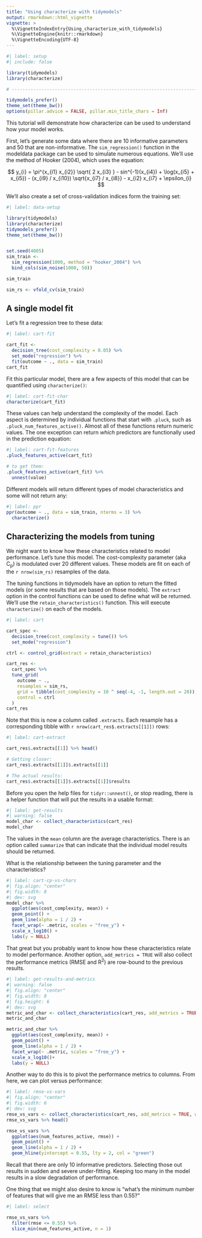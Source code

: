 ```yaml
---
title: "Using characterize with tidymodels"
output: rmarkdown::html_vignette
vignette: >
  %\VignetteIndexEntry{Using_characterize_with_tidymodels}
  %\VignetteEngine{knitr::rmarkdown}
  %\VignetteEncoding{UTF-8}
---
```


```r
#| label: setup
#| include: false

library(tidymodels)
library(characterize)

# ------------------------------------------------------------------------------

tidymodels_prefer()
theme_set(theme_bw())
options(pillar.advice = FALSE, pillar.min_title_chars = Inf)
```


This tutorial will demonstrate how characterize can be used to understand how your model works. 

First, let's generate some data where there are 10 informative parameters and 50 that are non-informative. The `sim_regression()` function in the modeldata package can be used to simulate numerous equations. We'll use the method of Hooker (2004), which uses the equation: 


$$
y_{i} = \pi^{x_{i1} x_{i2}} \sqrt{ 2 x_{i3} } -
  sin^{-1}(x_{i4}) + \log(x_{i5}  + x_{i5}) -
  (x_{i9} / x_{i10}) \sqrt{x_{i7} / x_{i8}} -
  x_{i2} x_{i7} + \epsilon_{i}
$$

We'll also create a set of cross-validation indices form the training set: 

```r
#| label: data-setup

library(tidymodels)
library(characterize)
tidymodels_prefer()
theme_set(theme_bw())


set.seed(4005)
sim_train <- 
  sim_regression(1000, method = "hooker_2004") %>% 
  bind_cols(sim_noise(1000, 50))

sim_train

sim_rs <- vfold_cv(sim_train)
```

## A single model fit

Let's fit a regression tree to these data: 

```r
#| label: cart-fit

cart_fit <- 
  decision_tree(cost_complexity = 0.05) %>% 
  set_mode("regression") %>% 
  fit(outcome ~ ., data = sim_train)
cart_fit
```

Fit this particular model, there are a few aspects of this model that can be quantified using `characterize()`: 


```r
#| label: cart-fit-char
characterize(cart_fit)
```

These values can help understand the complexity of the model. Each aspect is determined by individual functions that start with `.pluck`, such as `.pluck_num_features_active()`. Almost all of these functions return numeric values. The one exception can return _which_ predictors are functionally used in the prediction equation:


```r
#| label: cart-fit-features
.pluck_features_active(cart_fit)

# to get them: 
.pluck_features_active(cart_fit) %>% 
  unnest(value)
```

Different models will return different types of model characteristics and some will not return any: 

```r
#| label: ppr
ppr(outcome ~ ., data = sim_train, nterms = 3) %>% 
  characterize()
```



## Characterizing the models from tuning

We night want to know how these characteristics related to model performance. Let's tune this model. The cost-complexity parameter (aka C<sub>p</sub>) is modulated over 20 different values. These models are fit on each of the `r nrow(sim_rs)` resamples of the data. 

The tuning functions in tidymodels have an option to return the fitted models (or some results that are based on those models). The `extract` option in the control functions can be used to define what will be returned. We'll use the `retain_characteristics()` function. This will execute `characterize()` on each of the models. 


```r
#| label: cart

cart_spec <- 
  decision_tree(cost_complexity = tune()) %>% 
  set_mode("regression")

ctrl <- control_grid(extract = retain_characteristics)

cart_res <-
  cart_spec %>%
  tune_grid(
    outcome ~ .,
    resamples = sim_rs,
    grid = tibble(cost_complexity = 10 ^ seq(-4, -1, length.out = 20)),
    control = ctrl
  )
cart_res
```

Note that this is now a column called `.extracts`. Each resample has a corresponding tibble with `r nrow(cart_res$.extracts[[1]])` rows: 


```r
#| label: cart-extract

cart_res$.extracts[[1]] %>% head()

# Getting closer:
cart_res$.extracts[[1]]$.extracts[[1]]

# The actual results: 
cart_res$.extracts[[1]]$.extracts[[1]]$results
```

Before you open the help files for `tidyr::unnest()`, or stop reading, there is a helper function that will put the results in a usable format: 

```r
#| label: get-results
#| warning: false
model_char <- collect_characteristics(cart_res)
model_char
```

The values in the `mean` column are the average characteristics. There is an option called `summarize` that can indicate that the individual model results should be returned. 

What is the relationship between the tuning parameter and the characteristics? 

```r
#| label: cart-cp-vs-chars
#| fig.align: "center"
#| fig.width: 8
#| dev: svg
model_char %>% 
  ggplot(aes(cost_complexity, mean)) + 
  geom_point() + 
  geom_line(alpha = 1 / 2) + 
  facet_wrap(~ .metric, scales = "free_y") + 
  scale_x_log10() +
  labs(y = NULL)
```

That great but you probably want to know how these characteristics relate to model performance. Another option, `add_metrics = TRUE` will also collect the performance metrics (RMSE and R<sup>2</sup>) are row-bound to the previous results. 

```r
#| label: get-results-and-metrics
#| warning: false
#| fig.align: "center"
#| fig.width: 8
#| fig.height: 6
#| dev: svg
metric_and_char <- collect_characteristics(cart_res, add_metrics = TRUE)
metric_and_char

metric_and_char %>% 
  ggplot(aes(cost_complexity, mean)) + 
  geom_point() + 
  geom_line(alpha = 1 / 2) + 
  facet_wrap(~ .metric, scales = "free_y") + 
  scale_x_log10()+
  labs(y = NULL)
```

Another way to do this is to pivot the performance metrics to columns. From here, we can plot versus performance: 

```r
#| label: rmse-vs-vars
#| fig.align: "center"
#| fig.width: 6
#| dev: svg
rmse_vs_vars <- collect_characteristics(cart_res, add_metrics = TRUE, wide = TRUE)
rmse_vs_vars %>% head()

rmse_vs_vars %>%
  ggplot(aes(num_features_active, rmse)) + 
  geom_point() + 
  geom_line(alpha = 1 / 2) +
  geom_hline(yintercept = 0.55, lty = 2, col = "green")
```

Recall that there are only 10 informative predictors. Selecting those out results in sudden and severe under-fitting. Keeping too many in the model results in a slow degradation of performance. 

One thing that we might also desire to know is "what's the minimum number of features that will give me an RMSE less than 0.55?"

```r
#| label: select

rmse_vs_vars %>% 
  filter(rmse <= 0.55) %>% 
  slice_min(num_features_active, n = 1)
```

